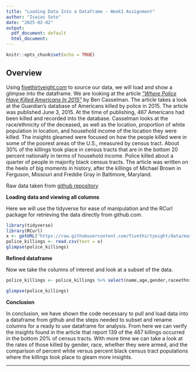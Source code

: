 ```yaml
---
title: "Loading Data Into a Dataframe - Week1 Assignment"
author: "Isaias Soto"
date: "2025-02-02"
output:
  pdf_document: default
  html_document:
---
```


```r
knitr::opts_chunk$set(echo = TRUE)
```

## Overview
Using [fivethirtyeight.com](https://data.fivethirtyeight.com/) to source our data, we will load and show a glimpse into the dataframe. We are looking at the article [*"Where Police Have Killed Americans In 2015"*](https://fivethirtyeight.com/features/where-police-have-killed-americans-in-2015/) by Ben Casselman. The article takes a look at the Guardian's database of Americans killed by police in 2015. The article was published June 3, 2015. At the time of publishing, 467 Americans had been killed and recorded into the database. Casselman looks at the race/ethnicity of the deceased, as well as the location, proportion of white population in location, and household income of the location they were killed. The insights gleamed were focused on how the people killed were in some of the poorest areas of the U.S., measured by census tract. About 30% of the killings took place in census tracts that are in the bottom 20 percent nationally in terms of household income. Police killed about a quarter of people in majority black census tracts. The article was written on the heels of big moments in history, after the killings of Michael Brown in Ferguson, Missouri  and Freddie Gray in Baltimore, Maryland. 

Raw data taken from [github repository](https://github.com/fivethirtyeight/data/blob/master/police-killings/police_killings.csv)


**Loading data and viewing all columns**

Here we will use the tidyverse for ease of manipulation and the RCurl package for retrieving the data directly from github.com. 
```r
library(tidyverse)
library(RCurl)
x <- getURL("https://raw.githubusercontent.com/fivethirtyeight/data/master/police-killings/police_killings.csv") 
police_killings <- read.csv(text = x)
glimpse(police_killings)
```


**Refined dataframe**

Now we take the columns of interest and look at a subset of the data. 

```r
police_killings <- police_killings %>% select(name,age,gender,raceethnicity,month,day,year,city,state,tract_ce,cause,armed,share_white,share_black,h_income,urate) %>% rename(census_tract = tract_ce,cause_of_death = cause, percent_white = share_white, percent_black = share_black, household_income = h_income, unemployment_rate = urate)

glimpse(police_killings)
```

**Conclusion**

In conclusion, we have shown the code necessary to pull and load data into a dataframe from github and the steps needed to subset and rename columns for a ready to use dataframe for analysis. From here we can verify the insights found in the article that report 139 of the 467 killings occurred in the bottom 20% of census tracts. With more time we can take a look at the rates of those killed by gender, race, whether they were armed, and the comparison of percent white versus percent black census tract populations where the killings took place to gleam more insights. 

****